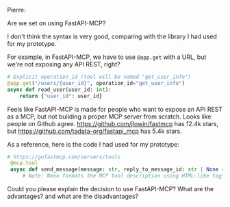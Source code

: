 Pierre:

Are we set on using FastAPI-MCP? 

I don't think the syntax is very good, comparing with the library I had used for my prototype.

For example, in FastAPI-MCP, we have to use `@app.get` with a URL, but we're not exposing any API REST, right?

```python
# Explicit operation_id (tool will be named "get_user_info")
@app.get("/users/{user_id}", operation_id="get_user_info")
async def read_user(user_id: int):
    return {"user_id": user_id}
```

Feels like FastAPI-MCP is made for people who want to expose an API REST as a MCP, but not building a proper MCP server from scratch. Looks like people on Github agree. https://github.com/jlowin/fastmcp has 12.4k stars, but https://github.com/tadata-org/fastapi_mcp has 5.4k stars.

As a reference, here is the code I had used for my prototype:

```python
# https://gofastmcp.com/servers/tools
 @mcp.tool
 async def send_message(message: str, reply_to_message_id: str | None = None) -> dict[str, str]:
     # Note: Neon formats the MCP tool description using HTML-like tags for sections such as <use_case>, <workflow>, <important_notes>, <example>, <next_steps>, and <error_handling>.
```

Could you please explain the decision to use FastAPI-MCP? What are the advantages? and what are the disadvantages?